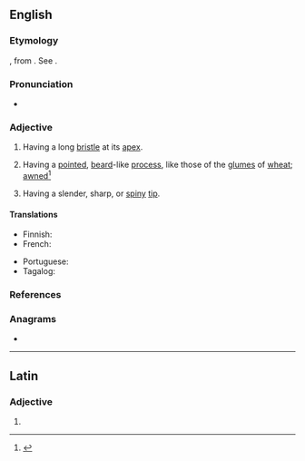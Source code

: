 ==English==

===Etymology===
{{etyl|la|en}} {{lena}} {{m|la|aristatus}}, from {{m|la|arista}}. See {{m|en|arista}}.

===Pronunciation===
* {{IPA|en|/əˈɹɪsteɪt/|/əˈɹɪstət/}}

===Adjective===
{{en-adj|-}}

# {{lb|en|botany}} Having a long [[bristle]] at its [[apex]].
# {{lb|en|botany}} Having a [[pointed]], [[beard]]-like [[process]], like those of the [[glume]]s of [[wheat]]; [[awned]]<ref>{{R:Gray First}}</ref>
# {{lb|en|zoology}} Having a slender, sharp, or [[spiny]] [[tip]].

====Translations====
{{trans-top|having a long bristle at its apex}}
* Finnish: {{t|fi|otapäinen}}
* French: {{t+|fr|aristé}}
{{trans-mid}}
* Portuguese: {{t|pt|aristado}}
* Tagalog: {{t|tl|simain}}
{{trans-bottom}}

===References===
<references/>

===Anagrams===
* {{anagrams|en|a=aaeirstt|ariettas|artistæ}}

----

==Latin==

===Adjective===
{{la-adj-form|aristāte}}

# {{inflection of|la|aristātus||voc|m|s}}